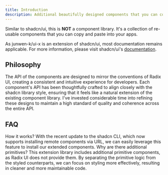 ```yaml
---
title: Introduction
description: Additional beautifully designed components that you can copy and paste into your apps. Accessible. Customizable. Open Source.
---
```


Similar to shadcn/ui, this is **NOT** a component library. It's a collection of re-usable components that you can copy and paste into your apps.

As junwen-k/ui-x is an extension of shadcn/ui, most documentation remains applicable. For more information, please visit shadcn/ui's [documentation](https://ui.shadcn.com/docs).

## Philosophy

The API of the components are designed to mirror the conventions of Radix UI, creating a consistent and intuitive experience for developers. Each component's API has been thoughtfully crafted to align closely with the shadcn library style, ensuring that it feels like a natural extension of the existing component library. I've invested considerable time into refining these designs to maintain a high standard of quality and coherence across the entire API.

## FAQ

<Accordion type="multiple">
  <AccordionItem value="faq-1">
    <AccordionTrigger>How it works?</AccordionTrigger>
    <AccordionContent>
      With the recent update to the shadcn CLI, which now supports installing
      remote components via URL, we can easily leverage this feature to install
      our extended components.
    </AccordionContent>
  </AccordionItem>
  <AccordionItem value="faq-2">
    <AccordionTrigger>Why are there additional primitives?</AccordionTrigger>
    <AccordionContent>
      This extension library includes additional primitive components, as Radix
      UI does not provide them. By separating the primitive logic from the
      styled counterparts, we can focus on styling more effectively, resulting
      in cleaner and more maintainable code.
    </AccordionContent>
  </AccordionItem>
</Accordion>
